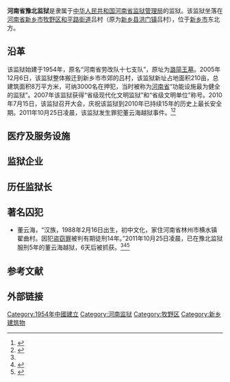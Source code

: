 '''河南省豫北监狱'''是隶属于[[中华人民共和国|中华人民共和国]][[河南省监狱管理局|河南省监狱管理局]]的监狱。该监狱坐落在[[河南省|河南省]][[新乡市|新乡市]][[牧野区|牧野区]][[和平路街道_(新乡市)|和平路街道]]吕村（原为[[新乡县|新乡县]][[洪门镇|洪门镇]]吕村），位于[[新乡市|新乡市]]东北方。

==沿革==
该监狱始建于1954年，原名“河南省劳改队十七支队”，原址为[[潞简王墓|潞简王墓]]。2005年12月6日，该监狱整体搬迁到新乡市市郊的吕村，该监狱新址占地面积210亩，总建筑面积8万平方米，可纳3000名在押犯，当时被称为[[河南省|河南省]]“功能设施最为健全的监狱”。2007年该监狱获得“省级现代化文明监狱”和“省级文明单位”称号。2010年7月15日，该监狱召开大会，庆祝该监狱到2010年已持续15年的历史上最长安全期。2011年10月25日凌晨，该监狱发生罪犯董云海越狱事件。<ref name=zjq>{{Cite web |url=http://www.chinanews.com/sh/2011/10-28/3421557.shtml |title=河南重刑犯豫北监狱越狱 监狱号称全河南最健全，中国新闻网，2011年10月28日 |accessdate=2012年2月3日 |archive-date=2011年12月6日 |archive-url=https://web.archive.org/web/20111206175949/http://www.chinanews.com/sh/2011/10-28/3421557.shtml |dead-url=no }}</ref><ref>{{Cite web |url=http://newpaper.dahe.cn/hnrb/html/2008-09/17/content_106372.htm |title=豫北监狱的变迁，河南日报，2008年9月17日 |accessdate=2012年2月3日 |archive-date=2016年3月6日 |archive-url=https://web.archive.org/web/20160306154604/http://newpaper.dahe.cn/hnrb/html/2008-09/17/content_106372.htm |dead-url=no }}</ref>

==医疗及服务设施==
==监狱企业==
==历任监狱长==

==著名囚犯==
*董云海，“汉族，1988年2月16日出生，初中文化，家住河南省林州市横水镇翟曲村。因犯[[盗窃罪|盗窃罪]]被判有期徒刑14年。”2011年10月25日凌晨，已在豫北监狱服刑5年的董云海越狱，6天后被抓获。<ref name=zjq/><ref>{{Cite web |url=http://www.chinanews.com/fz/2011/10-29/3423296.shtml |title=重刑犯越狱 河南豫北监狱平静如常，中国新闻网，2011年10月29日 |accessdate=2012年2月3日 |archive-date=2011年12月11日 |archive-url=https://web.archive.org/web/20111211125021/http://www.chinanews.com/fz/2011/10-29/3423296.shtml |dead-url=no }}</ref><ref>{{Cite web |url=http://news.ifeng.com/mainland/detail_2011_10/30/10270933_0.shtml |title=河南豫北监狱越狱犯董云海逃亡6天后被警方捕获，凤凰网，2011年10月30日 |accessdate=2012年2月3日 |archive-date=2011年11月12日 |archive-url=https://web.archive.org/web/20111112124018/http://news.ifeng.com/mainland/detail_2011_10/30/10270933_0.shtml |dead-url=no }}</ref>

==参考文献==
{{reflist}}

==外部链接==

{{中國建築小作品}}

[[Category:1954年中國建立|Category:1954年中國建立]] 
[[Category:河南监狱|Category:河南监狱]]
[[Category:牧野区|Category:牧野区]]
[[Category:新乡建筑物|Category:新乡建筑物]]